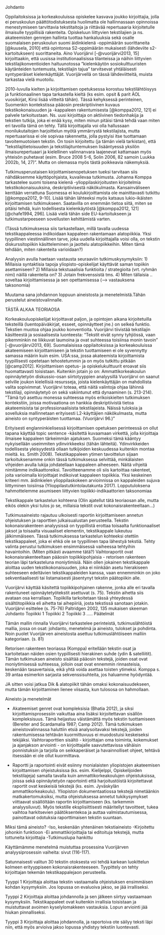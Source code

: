 ﻿Johdanto

Oppilaitoksissa ja korkeakouluissa opiskelee kasvava joukko kirjoittajia, jolla ei peruskoulun päättötodistuksesta huolimatta ole hallinnassaan opinnoissa menestymiseen tarvittavia tekstitaitoja ja riittävää repertuaaria kirjoitetulle ilmaisulle tyypillisiä rakenteita. Opiskeluun liittyvien tekstilajien ja ns. akateemisten genrejen hallinta tuottaa hankaluuksia sekä osalle suomalaisen peruskoulun suomi äidinkielenä -oppimäärän suorittaneita [@kuusela, 2010] että opintonsa S2-oppimäärän mukaisesti (lähdeviite s2-kartoitukseen) suorittaneita. Aino Vuorijärvi [-@vuorijärvi2013, 15] kirjoittaakin, että uusissa institutionaalisissa tilanteissa ja näihin liittyvien tekstilajikonventioiden haltuunotossa ”kielenkäytön sosiokulttuuristen käytänteiden tuntemusta, tekstilajin tajua” tarvitsevat yhtäläisesti syntyperäiset kielenkäyttäjät. Vuorijärvellä on tässä lähdeviitteitä, muista tarkastaa vielä muotoilu.

2010-luvulla kielten ja kirjoittamisen opetuksessa korostuu tekstilähtöisyys ja funktionaalinen tapa tarkastella kieltä (ks esim. opsit & parit ÄOL vuosikirjat, Kirsi lisää viitteitä tähän). Tässä kehyksessä perinteinen, Suomenkin kontekstissa pääosin preskriptiivinen kuvaus tekstikokonaisuuden ja -kappaleen rakentumisesta [@komppa2012, 121] ei palvele tarkoitustaan. Ns. uusi kirjoittaja on aktiivinen tiedonhakija ja tekstien tutkija, joka ei enää kysy, miten minun pitäisi tämä tehdä vaan miten eri tavoilla tämä on tehty. Tällä kirjoittajalla voi olla hallussaan monilukutaitojen harjoittelun myötä ymmärrystä tekstilajista, mutta repertuaarissa ei ole sopivaa rakennetta, jolla pystyisi itse tuottamaan tavoitemuotoisen tekstin. On tosin kirjoitettu (ja tämän vielä tarkistan), että ”tekstilajitietoisuuden ja tekstilajituntemuksen lisääntyessä yksilön ilmaisurepertuaari ja kielellinen valinnanvara laajenevat kattamaan myös yhteisön puhetavat (esim. Bruce 2008 5-6, Solin 2006, 82 samoin Luukka 2002b, 14, 27)”. Mutta on olemassa myös tästä poikkeavia näkemyksiä.


Tutkimusperustaisen kirjoittamisenopetuksen tueksi tarvitaan siis nähdäksemme käyttöpohjaista, kuvailevaa tutkimusta. Johanna Komppa tarkastelee suomi toisena kielenä -ylioppilaskirjoitusten kirjoitelmia tekstikokonaisuuksina, deskriptiivisestä näkökulmasta. Kansainväliseen kenttään verrattuna Suomessa ei koulukirjoittamista ole mainittavasti tutkittu [@komppa2012, 9-10]. Lisää tähän lähteeksi myös katsaus lukio-ikäisten kirjoittamisen tutkimukseen. Saatavilla on enemmän tietoa siitä, miten se pitäisi tehdä, kuin todellisesta kielenkäytöstä [@komppa2012, 121] [@chafe1994, 296]. Lisää vielä tähän side EU-kartoitukseen ja tutkimustarpeeseen sovellusten kehittämistä varten.


(Tässä tutkimuksessa siis tarkastellaan, millä tavalla uudessa tekstikappaleessa indikoidaan kappaleen rakentamaan alatopiikkia. Yksi tyypillinen viestinnällinen tarve, joka uudella kirjoittajalla voisi olla, on tekstin diskurssitopiikin käsitteleminen ja jaottelu alatopiikkeihin. Miten tämä tehdään, miten rakenteita varioidaan?)

Analyysin avulla haetaan vastausta seuraaviin tutkimuskysymyksiin: 
1)	Millaisia syntaktisia tapoja yliopisto-opiskelijat käyttävät saman topiikin asettamiseen?
2)	Millaisia tekstuaalisia funktioita / strategioita (vrt. ryhmän nimi) näillä rakenteita on?
3) Jotain frekvenssistä tms.
4) Miten tällaisia .. soveltaa kirjoittamisessa ja sen opettamisessa (--> vastauksena taksonomia)

Muutama sana johdannon loppuun aineistosta ja menetelmistä.Tähän perustelut aineistovalinnalle.



TÄSTÄ ALKAA TEORIAOSA



Korkeakouluopiskelijat kirjoittavat paljon, ja opintojen aikana kirjoitetuilla teksteillä (luentopäiväkirjat, esseet, opinnäytteet jne.) on selkeä funktio. Tekstien muotoa ohjaa joukko konventioita. Vuorijärvi tiivistää tekstilajin käsitteestä ja sosiaalisesta luonteesta: "Tekstit eivät synny tyhjiössä, vaan pikemminkin ne liikkuvat laumoina ja ovat suhteessa toisiinsa monin tavoin" [-@vuorijärvi2013, 69]. Suomalaisissa oppilaitoksissa ja korkeakouluissa akateemiseen kirjoittamiseen ja tekstin tuottamiseen ei ole syvennytty samassa määrin kuin esim. USA:ssa, jossa akateemista kirjoittamista tyypillisesti opetetaan tehostetummin ja on myös tutkittu pitkään [@camp2012]. Kirjoittamisen opetus- ja opiskelukulttuurit eroavat siis huomattavasti toisistaan. Kuitenkin jotain jo on: Ammattikorkeakoulun opinnäytetyön diskussio-osan siirtotyyppien analyysillä Vuorijärvi on saanut selville joukon kielellisiä resursseja, joista kielenkäyttäjän on mahdollista valita sopivimmat. Vuorijärvi toteaa, että näitä valintoja ohjaa lähinnä tekstilaji, opinnäytetyö on sekä vakiintunut että dynaaminen (s. 213-214). ”Tämä työ asettuu monessa suhteessa myös erikoiskielten tutkimuksen kontekstiin, joissa motivaationa on hankkia deskriptiivistä tietoa akateemisista tai professionaalisista tekstilajeista. Näissä tuloksia ja sovelluksia mallinnetaan erityisesti L2-käyttäjien näkökulmasta, mutta aineisto on syntyperäisten tuottamaa. (Vuorijärvi 96.)”




Erityisesti englanninkielisessä kirjoittamisen opetuksen perinteessä on ollut tapana käyttää topic sentence -käsitettä kuvaamaan virkettä, jolla kirjoittaja ilmaisee kappaleen tärkeimmän ajatuksen. Suomeksi tämä kääntyy nykyisellään useimmiten ydinvirkkeeksi (tähän lähteitä). Ydinvirkkeiden todellisesta yleisyydestä ollaan tutkijoiden keskuudessa kuitenkin montaa mieltä. ks. Smith 2008). Tekstikappaleen ytimen tavoittelun sijaan tarkoituksenamme onkin tässä tutkimuksessa selvittää, minkälaisten vihjeiden avulla lukija johdatellaan kappaleen aiheeseen. Näitä vihjeitä nimitämme indikaattoreiksi. Tavoitteenamme oli siis kartoittaa rakenteet, joita varioimalla kirjoittajat indikoivat kappaleen topiikkia. Yksi keskeinen kriteeri mm.  äidinkielen ylioppilaskokeen arvioinnissa on kappaleiden sujuva liittyminen toisiinsa (Ylioppilastutkintolautakunta 2017). Lopputuloksena hahmottelemme asumiseen liittyvien topiikki-indikaattorien taksonomiaa



Tekstikappale tarkastelun kohteena (Olin ajatellut tätä teoriaosan alle, mutta eikös olekin yksi tulos jo se, millaisia tekstit ovat kokonaisrakenteeltaan...)

Tutkimusaineisto rajautuu ulkoisesti raportin kirjoittamiseen annetun ohjeistuksen ja raporttien julkaisualustan perusteella. Tekstin kokonaisrakenteen analyysissä on tyypillistä erottaa toisaalta funktionaaliset jaksot ja toisaalta visuaaliset elementin, tekstikappale lukeutuu jälkimmäiseen. Tässä tutkimuksessa tarkastelun kohteeksi otettiin tekstikappaleet, joka ei ehkä ole se tyypillinen tapa lähestyä tekstiä. Tehty valinta perustui tutkimuksen ensimmäisessä vaiheessa tehtyihin havaintoihin. (Miten pitkästi avaamme tätä?) Vaihtoraportit ovat kokonaisrakenteeltaan pääosin topiikkipohjaisia - retorisen rakenteen teorian läpi tarkasteluna moniytimisiä. Näin ollen jokainen tekstikappale aloittaa uuden tekstikokonaisuuden, joka ei niinkään asetu hierakiseen suhteeseen edeltävien tekstikappaleiden kanssa, vaan ennemminkin on joko sekventiaalisesti tai listamaisesti jäsentynyt tekstin päätopiikin alle.

Vuorijärvi käyttää käsitettä topiikkipohjainen rakenne, jonka alle eri tavalla rakentuneet opinnäytetyötekstit asettuvat (s. 75). Tekstin aihetta siis avataan osa kerrallaan. Topiikilla tarkoitetaan tässä yhteydessä sisältötopiikkia eli aihetta tai aihepiiriä, josta tekstissä sanotaan jotakin. Vuorijärvi esittelee (s. 75-76) Paltridgen 2002, 135 mukaisen skeeman 
Johdanto
Topiikki 1
Topiikki 2
Topiikki 3
…..
Päätelmät


Tämän mallin rinnalla Vuorijärvi tarkastelee perinteistä, tutkimuslähtöistä mallia, jossa on osat: johdanto, menetelmä ja aineisto, tulokset ja pohdinta. Noin puolet Vuorijärven aineistosta asettuu tutkimuslähtöiseen malliin kategoriaan. (s. 81)

Retorisen rakenteen teoriassa (Komppa) eritellään tekstin osat ja kartoitetaan näiden osien tyypillisesti hierakinen suhde (ydin & satelliitit). Tämän tutkimuksen aineisto sisältää pääosin tekstejä, joiden osat ovat moniytimisessä suhteessa, jolloin osat ovat ennemmin rinnasteisia, keskenään tasavertaisia, eikä yhtä voida asettaa toisten ytimeksi. Komppa s. 39 antaa esimerkin sarjasta sekvenssisuhteita, jos haluamme hyödyntää.

 

JA sitten voisi jatkua Dik & alatopiikit tähän omaksi kokonaisuudekseen, mutta tämän kirjoittaminen lienee viisasta, kun tulososa on hahmollaan.

Aineisto ja menetelmät

- Akateemiset genret ovat kompleksisia (Bhatia 2012), ja siksi kirjoittamisprosessiin vaikuttaa aina lisäksi kirjoitettavan sisällön kompleksisuus. Tämä heijastuu väistämättä myös tekstin tuottamiseen (Bereiter and Scardamalia 1987; Camp 2012).  Tämä tutkimuksen aineistovalinnassa haluttiin etsiä analysoitavaksi tekstejä, joiden rakentumisessa tehtävän kuormittuvuus ei muodostuisi keskeiseksi tekijäksi. Vaihtoraporttien sisältö - kirjoittajan oma toiminta, kokemukset ja ajanjakson arviointi - on kirjoittajalle saavutettavissa vähäisin ponnistuksin ja tarjolla on seikkaperäiset ja havainnolliset ohjeet, tehtävä itsessään ei ole ollut kuormittava. 

- Raportti ja raportointi eivät esiinny monialaisten yliopistojen akateemisen kirjoittamisen ohjeistuksissa (ks. esim. Kielijelppi, Opiskelijoiden tekstilajeja) samalla tavalla kuin ammattikorkeakoulujen ohjeistuksissa, joissa sekä opinnäytetyön raportointi että harjoitustöistä kirjoitettavat raportit ovat keskeisiä tekstejä (ks. esim. Jyväskylän ammattikorkeakoulu). Yliopiston dokumentaatiossa tekstejä nimetäänkin matkakertomuksiksi, mutta ohjeistuksessa annetut tukikysymykset viittaavat sisällöltään raportin kirjoittamiseen (ks. tarkemmin analyysiluvut). Myös tekstille eksplisiittisesti määritellyt tavoitteet, tukea vaihtoa harkitsevien päätöksentekoa ja auttaa valmistautumisessa, painottavat odotuksia raporttimaisen tekstin suuntaan.

Miksi tämä aineisto?
-Iso, keskenään yhtenäinen tekstiaineisto
-Kirjoitettu johonkin funktioon
-Ei ammattikirjoittajia tai editoituja tekstejä, mutta tottuneita kirjoittajia
-Tutkimuslupa hankittu

Käyttämämme menetelmä muistuttaa prosessina Vuorijärven analyysiprosessin vaiheita: sivut (116-117).






Satunnaisesti valitun 30 tekstin otoksesta voi tehdä karkean luokittelun kolmeen erityyppiseen kokonaisrakenteeseen. Tyypittely on tehty kirjoittajan tekemän tekstikappalejaon perusteella. 

Tyyppi 1	Kirjoittaja aloittaa tekstin vastaamalla ohjeistuksen ensimmäisen kohdan kysymyksiin. Jos lopussa on evaluoiva jakso, se jää irralliseksi.

Tyyppi 2	Kirjoittaja aloittaa johdannolla ja sen jälkeen siirtyy vastaamaan kysymyksiin. Tekstikappaleet ovat kuitenkin irrallisia toisistaan ja muistuttavat avoimen kyselylomakkeen vastauksia. Lopun arviointi jää hiukan pinnalliseksi.


Tyyppi 3	Kirjoittaja aloittaa johdannolla, ja raportoiva ote säilyy teksti läpi niin, että myös arvioiva jakso lopussa yhdistyy tekstiin luontevasti.


